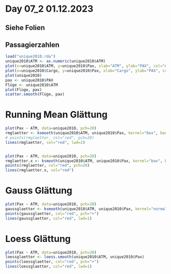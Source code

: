 # Day 07_2   01.12.2023 {.unnumbered}

## Siehe Folien
## Passagierzahlen
```r
load("unique2010.rda")
unique2010$ATM <- as.numeric(unique2010$ATM)
plot(x=unique2010$ATM, y=unique2010$Pax, xlab="ATM", ylab="PAX", col="navyblue", type = "p")
plot(x=unique2010$Cargo, y=unique2010$Pax, xlab="Cargo", ylab="PAX", col="navyblue")
plot(unique2010)
pax <- unique2010$PAX
Flüge <- unique2010$ATM
plot(Flüge, pax)
scatter.smooth(Flüge, pax)
```

# Running Mean Glättung
```r
plot(Pax ~ ATM, data=unique2010, pch=20)
rmglaetter <- ksmooth(unique2010$ATM, unique2010$Pax, kernel="box", bandwidth=1000, n.points=1000)
# points(rmglaetter, col="red", pch=20)
lines(rmglaetter, col="red", lwd=2)


plot(Pax ~ ATM, data=unique2010, pch=20)
rmglaetter.x <- ksmooth(unique2010$ATM, unique2010$Pax, kernel="box", bandwidth=2000, x.points = unique2010$ATM)
points(rmglaetter, col="red", pch=20)
lines(rmglaetter.x, col="red")


```

# Gauss Glättung
```r
plot(Pax ~ ATM, data=unique2010, pch=20)
gaussglaetter <- ksmooth(unique2010$ATM, unique2010$Pax, kernel="normal", bandwidth=2000)
points(gaussglaetter, col="red", pch="+")
lines(gaussglaetter, col="red", lwd=1)

```

# Loess Glättung
```r
plot(Pax ~ ATM, data=unique2010, pch=20)
loessglaetter <- loess.smooth(unique2010$ATM, unique2010$Pax)
points(loessglaetter, col="red", pch="+")
lines(loessglaetter, col="red", lwd=1)


```


